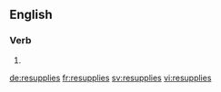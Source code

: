 ==English==

===Verb===
{{head|en|verb form}}

# {{en-third-person singular of|resupply}}

[[de:resupplies]]
[[fr:resupplies]]
[[sv:resupplies]]
[[vi:resupplies]]